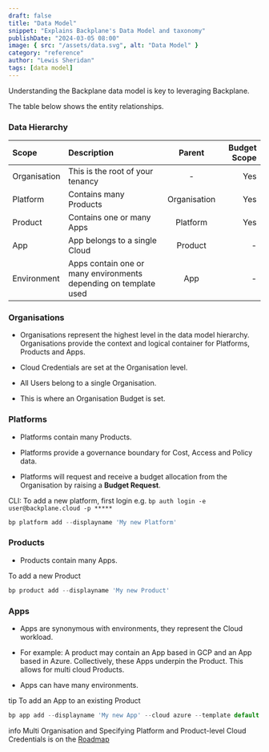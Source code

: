 ```yaml
---
draft: false
title: "Data Model"
snippet: "Explains Backplane's Data Model and taxonomy"
publishDate: "2024-03-05 08:00"
image: { src: "/assets/data.svg", alt: "Data Model" }
category: "reference"
author: "Lewis Sheridan"
tags: [data model]
---
```



Understanding the Backplane data model is key to leveraging Backplane.

The table below shows the entity relationships.

### Data Hierarchy

| Scope        | Description                                                      |    Parent    | Budget Scope |
| :----------- | :--------------------------------------------------------------- | :----------: | -----------: |
| Organisation | This is the root of your tenancy                                 |      -       |          Yes |
| Platform     | Contains many Products                                           | Organisation |          Yes |
| Product      | Contains one or many Apps                                        |   Platform   |          Yes |
| App          | App belongs to a single Cloud                                    |   Product    |            - |
| Environment  | Apps contain one or many environments depending on template used |     App      |            - |

### Organisations

- Organisations represent the highest level in the data model hierarchy. Organisations provide the context and logical container for Platforms, Products and Apps.

- Cloud Credentials are set at the Organisation level.

- All Users belong to a single Organisation.

- This is where an Organisation Budget is set.

### Platforms

- Platforms contain many Products.

- Platforms provide a governance boundary for Cost, Access and Policy data.

- Platforms will request and receive a budget allocation from the Organisation by raising a **Budget Request**.

CLI:
To add a new platform, first login e.g. `bp auth login -e user@backplane.cloud -p *****`

```js
bp platform add --displayname 'My new Platform'
```

### Products

- Products contain many Apps.

To add a new Product

```js
bp product add --displayname 'My new Product'
```

### Apps

- Apps are synonymous with environments, they represent the Cloud workload.

- For example: A product may contain an App based in GCP and an App based in Azure. Collectively, these Apps underpin the Product. This allows for multi cloud Products.

- Apps can have many environments.

tip
To add an App to an existing Product

```js
bp app add --displayname 'My new App' --cloud azure --template default
```

info
Multi Organisation and Specifying Platform and Product-level Cloud Credentials is on the [Roadmap](/roadmap)
